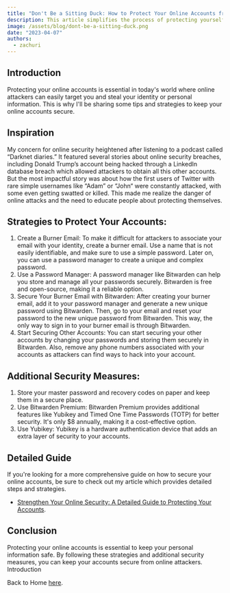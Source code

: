 ```yaml
---
title: "Don't Be a Sitting Duck: How to Protect Your Online Accounts from Attackers"
description: This article simplifies the process of protecting yourself online with easy-to-follow tips and strategies.
image: /assets/blog/dont-be-a-sitting-duck.png
date: "2023-04-07"
authors:
  - zachuri
---
```


## Introduction

Protecting your online accounts is essential in today's world where online attackers can easily target you and steal your identity or personal information. This is why I'll be sharing some tips and strategies to keep your online accounts secure.

## Inspiration

My concern for online security heightened after listening to a podcast called “Darknet diaries.” It featured several stories about online security breaches, including Donald Trump’s account being hacked through a LinkedIn database breach which allowed attackers to obtain all this other accounts. But the most impactful story was about how the first users of Twitter with rare simple usernames like “Adam” or “John“ were constantly attacked, with some even getting swatted or killed. This made me realize the danger of online attacks and the need to educate people about protecting themselves.

## Strategies to Protect Your Accounts:

1. Create a Burner Email: To make it difficult for attackers to associate your email with your identity, create a burner email. Use a name that is not easily identifiable, and make sure to use a simple password. Later on, you can use a password manager to create a unique and complex password.
2. Use a Password Manager: A password manager like Bitwarden can help you store and manage all your passwords securely. Bitwarden is free and open-source, making it a reliable option.
3. Secure Your Burner Email with Bitwarden: After creating your burner email, add it to your password manager and generate a new unique password using Bitwarden. Then, go to your email and reset your password to the new unique password from Bitwarden. This way, the only way to sign in to your burner email is through Bitwarden.
4. Start Securing Other Accounts: You can start securing your other accounts by changing your passwords and storing them securely in Bitwarden. Also, remove any phone numbers associated with your accounts as attackers can find ways to hack into your account.

## Additional Security Measures:

1. Store your master password and recovery codes on paper and keep them in a secure place.
2. Use Bitwarden Premium: Bitwarden Premium provides additional features like Yubikey and Timed One Time Passwords (TOTP) for better security. It's only $8 annually, making it a cost-effective option.
3. Use Yubikey: Yubikey is a hardware authentication device that adds an extra layer of security to your accounts.

## Detailed Guide

If you're looking for a more comprehensive guide on how to secure your online accounts, be sure to check out my article which provides detailed steps and strategies.

- [Strengthen Your Online Security: A Detailed Guide to Protecting Your Accounts](/blog/password-manager).

## Conclusion

Protecting your online accounts is essential to keep your personal information safe. By following these strategies and additional security measures, you can keep your accounts secure from online attackers. Introduction

Back to Home [here](/blog).
